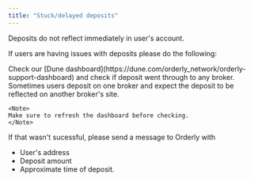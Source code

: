 ```yaml
---
title: "Stuck/delayed deposits"
---
```


Deposits do not reflect immediately in user's account.

If users are having issues with deposits please do the following:

<Steps>
  <Step title="First Step">
    Check our [Dune dashboard](https://dune.com/orderly_network/orderly-support-dashboard) and check
    if deposit went through to any broker. Sometimes users deposit on one broker and expect the deposit to be reflected on another broker's site.

    <Note>
    Make sure to refresh the dashboard before checking.
    </Note>

  </Step>
  <Step title="Second Step">
  If that wasn't sucessful, please send a message to Orderly with

- User's address
- Deposit amount
- Approximate time of deposit.

 </Step>
</Steps>
